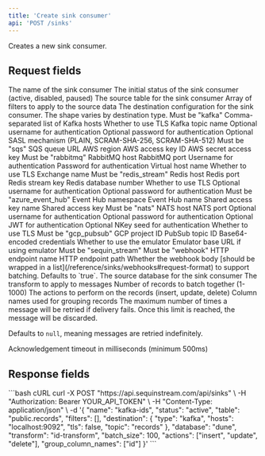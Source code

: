 ```yaml
---
title: 'Create sink consumer'
api: 'POST /sinks'
---
```



Creates a new sink consumer.

## Request fields

<ParamField body="name" type="string" required>
  The name of the sink consumer
</ParamField>

<ParamField body="status" type="string" required>
  The initial status of the sink consumer (active, disabled, paused)
</ParamField>

<ParamField body="table" type="string" required>
  The source table for the sink consumer
</ParamField>

<ParamField body="filters" type="array">
  Array of filters to apply to the source data
</ParamField>

<ParamField body="destination" type="object" required>
  The destination configuration for the sink consumer. The shape varies by destination type.
  <Expandable title="Kafka">
    <ParamField body="type" type="string" required>
      Must be "kafka"
    </ParamField>
    <ParamField body="hosts" type="string" required>
      Comma-separated list of Kafka hosts
    </ParamField>
    <ParamField body="tls" type="boolean">
      Whether to use TLS
    </ParamField>
    <ParamField body="topic" type="string" required>
      Kafka topic name
    </ParamField>
    <ParamField body="username" type="string">
      Optional username for authentication
    </ParamField>
    <ParamField body="password" type="string">
      Optional password for authentication
    </ParamField>
    <ParamField body="sasl_mechanism" type="string">
      Optional SASL mechanism (PLAIN, SCRAM-SHA-256, SCRAM-SHA-512)
    </ParamField>
  </Expandable>

  <Expandable title="SQS">
    <ParamField body="type" type="string" required>
      Must be "sqs"
    </ParamField>
    <ParamField body="queue_url" type="string" required>
      SQS queue URL
    </ParamField>
    <ParamField body="region" type="string" required>
      AWS region
    </ParamField>
    <ParamField body="access_key_id" type="string" required>
      AWS access key ID
    </ParamField>
    <ParamField body="secret_access_key" type="string" required>
      AWS secret access key
    </ParamField>
  </Expandable>

  <Expandable title="RabbitMQ">
    <ParamField body="type" type="string" required>
      Must be "rabbitmq"
    </ParamField>
    <ParamField body="host" type="string" required>
      RabbitMQ host
    </ParamField>
    <ParamField body="port" type="integer" required>
      RabbitMQ port
    </ParamField>
    <ParamField body="username" type="string" required>
      Username for authentication
    </ParamField>
    <ParamField body="password" type="string" required>
      Password for authentication
    </ParamField>
    <ParamField body="virtual_host" type="string" required>
      Virtual host name
    </ParamField>
    <ParamField body="tls" type="boolean">
      Whether to use TLS
    </ParamField>
    <ParamField body="exchange" type="string" required>
      Exchange name
    </ParamField>
  </Expandable>

  <Expandable title="Redis Stream">
    <ParamField body="type" type="string" required>
      Must be "redis_stream"
    </ParamField>
    <ParamField body="host" type="string" required>
      Redis host
    </ParamField>
    <ParamField body="port" type="integer" required>
      Redis port
    </ParamField>
    <ParamField body="stream_key" type="string" required>
      Redis stream key
    </ParamField>
    <ParamField body="database" type="integer">
      Redis database number
    </ParamField>
    <ParamField body="tls" type="boolean">
      Whether to use TLS
    </ParamField>
    <ParamField body="username" type="string">
      Optional username for authentication
    </ParamField>
    <ParamField body="password" type="string">
      Optional password for authentication
    </ParamField>
  </Expandable>

  <Expandable title="Azure Event Hub">
    <ParamField body="type" type="string" required>
      Must be "azure_event_hub"
    </ParamField>
    <ParamField body="namespace" type="string" required>
      Event Hub namespace
    </ParamField>
    <ParamField body="event_hub_name" type="string" required>
      Event Hub name
    </ParamField>
    <ParamField body="shared_access_key_name" type="string" required>
      Shared access key name
    </ParamField>
    <ParamField body="shared_access_key" type="string" required>
      Shared access key
    </ParamField>
  </Expandable>

  <Expandable title="NATS">
    <ParamField body="type" type="string" required>
      Must be "nats"
    </ParamField>
    <ParamField body="host" type="string" required>
      NATS host
    </ParamField>
    <ParamField body="port" type="integer" required>
      NATS port
    </ParamField>
    <ParamField body="username" type="string">
      Optional username for authentication
    </ParamField>
    <ParamField body="password" type="string">
      Optional password for authentication
    </ParamField>
    <ParamField body="jwt" type="string">
      Optional JWT for authentication
    </ParamField>
    <ParamField body="nkey_seed" type="string">
      Optional NKey seed for authentication
    </ParamField>
    <ParamField body="tls" type="boolean">
      Whether to use TLS
    </ParamField>
  </Expandable>

  <Expandable title="GCP PubSub">
    <ParamField body="type" type="string" required>
      Must be "gcp_pubsub"
    </ParamField>
    <ParamField body="project_id" type="string" required>
      GCP project ID
    </ParamField>
    <ParamField body="topic_id" type="string" required>
      PubSub topic ID
    </ParamField>
    <ParamField body="credentials" type="string" required>
      Base64-encoded credentials
    </ParamField>
    <ParamField body="use_emulator" type="boolean">
      Whether to use the emulator
    </ParamField>
    <ParamField body="emulator_base_url" type="string">
      Emulator base URL if using emulator
    </ParamField>
  </Expandable>

  <Expandable title="Sequin Stream">
    <ParamField body="type" type="string" required>
      Must be "sequin_stream"
    </ParamField>
  </Expandable>

  <Expandable title="Webhook">
    <ParamField body="type" type="string" required>
      Must be "webhook"
    </ParamField>
    <ParamField body="http_endpoint" type="string" required>
      HTTP endpoint name
    </ParamField>
    <ParamField body="http_endpoint_path" type="string" required>
      HTTP endpoint path
    </ParamField>
    <ParamField body="batch" type="boolean">
      Whether the webhook body [should be wrapped in a list](/reference/sinks/webhooks#request-format) to support batching. Defaults to `true`.
    </ParamField>
  </Expandable>
</ParamField>

<ParamField body="database" type="string" required>
  The source database for the sink consumer
</ParamField>

<ParamField body="transform" type="string">
  The transform to apply to messages
</ParamField>

<ParamField body="batch_size" type="integer">
  Number of records to batch together (1-1000)
</ParamField>

<ParamField body="actions" type="array" required>
  The actions to perform on the records (insert, update, delete)
</ParamField>

<ParamField body="group_column_names" type="array">
  Column names used for grouping records
</ParamField>

<ParamField body="max_retry_count" type="integer">
  The maximum number of times a message will be retried if delivery fails. Once this limit is reached, the message will be discarded.

  Defaults to `null`, meaning messages are retried indefinitely.
</ParamField>

<ParamField body="ack_wait_ms" type="integer">
  Acknowledgement timeout in milliseconds (minimum 500ms)
</ParamField>

## Response fields

<SinkConsumerResponseSnippet />

<RequestExample>
  ```bash cURL
  curl -X POST "https://api.sequinstream.com/api/sinks" \
    -H "Authorization: Bearer YOUR_API_TOKEN" \
    -H "Content-Type: application/json" \
    -d '{
      "name": "kafka-ids",
      "status": "active",
      "table": "public.records",
      "filters": [],
      "destination": {
        "type": "kafka",
        "hosts": "localhost:9092",
        "tls": false,
        "topic": "records"
      },
      "database": "dune",
      "transform": "id-transform",
      "batch_size": 100,
      "actions": ["insert", "update", "delete"],
      "group_column_names": ["id"]
    }'
  ```
</RequestExample> 

<SinkConsumerResponseExample />